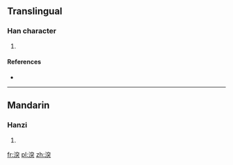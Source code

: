 ==Translingual==

===Han character===
{{Han char|rn=85|rad=水|as=09|sn=12|four=3314<sub>3</sub>|canj=水十金大 (EJCK)}}

# {{defn|Han|sort=水09}}

====References====
* {{Han ref|kx=0637.270|dkj=17856|dj=1044.200|hdz=31687.050|uh=6E65|ud=28261|bh=DA4C|bd=55884}}

----

==Mandarin==

===Hanzi===
{{cmn-hanzi|pin=[[tú]] ([[tu2]])|wg=t'u<sup>2</sup>}}

# {{defn|lang=cmn|sort=水09}}

[[fr:湥]]
[[pl:湥]]
[[zh:湥]]